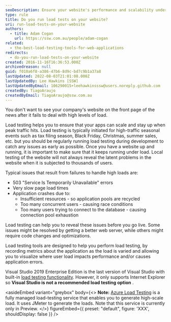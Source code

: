 ```yaml
---
seoDescription: Ensure your website's performance and scalability under high loads with load testing, avoiding errors and downtime.
type: rule
title: Do you run load tests on your website?
uri: run-load-tests-on-your-website
authors:
  - title: Adam Cogan
    url: https://ssw.com.au/people/adam-cogan
related:
  - the-best-load-testing-tools-for-web-applications
redirects:
  - do-you-run-load-tests-on-your-website
created: 2016-11-16T16:36:53.000Z
archivedreason: null
guid: f010a6f8-a386-47b6-8d9c-bd7c9b1a37a8
lastUpdated: 2022-08-03T21:01:08.000Z
lastUpdatedBy: Lee Hawkins [SSW]
lastUpdatedByEmail: 106290015+leehawkinsssw@users.noreply.github.com
createdBy: TiagoAraujo
createdByEmail: TiagoAraujo@ssw.com.au
---
```


You don't want to see your company's website on the front page of the news after it fails to deal with high levels of load.

Load testing helps you to ensure that your apps can scale and stay up when peak traffic hits. Load testing is typically initiated for high-traffic seasonal events such as tax filing season, Black Friday, Christmas, summer sales, etc. but you should be regularly running load testing during development to catch any issues as early as possible.
Once you have a website up and running, it is important to make sure that it keeps running under load. Local testing of the website will not always reveal the latent problems in the website when it is subjected to thousands of users.

Typical issues that result from failures to handle high loads are:

- 503 "Service Is Temporarily Unavailable" errors
- Very slow page load times
- Application crashes due to:
  - Insufficient resources - so application pools are recycled
  - Too many concurrent users - causing race conditions
  - Too many users trying to connect to the database - causing connection pool exhaustion

Load testing can help you to reveal these issues before you go live. Some issues might be resolved by getting a better web server, while others might require code changes and optimizations.

Load testing tools are designed to help you perform load testing, by recording metrics about the application as the load is varied and allowing you to visualize where user load impacts performance and/or causes application errors.

Visual Studio 2019 Enterprise Edition is the last version of Visual Studio with built-in [load testing functionality](https://docs.microsoft.com/en-us/visualstudio/test/walkthrough-create-and-run-a-load-test?view=vs-2022). However, it only supports Internet Explorer so **Visual Studio is not a recommended load testing option** .

<asideEmbed
  variant="greybox"
  body={<>
    **Note:** [Azure Load Testing](https://docs.microsoft.com/en-us/azure/load-testing/overview-what-is-azure-load-testing) is a fully managed load-testing service that enables you to generate high-scale load. It uses JMeter to generate the loads. Note that this service is currently only in Preview.
  </>}
  figureEmbed={{
    preset: "default",
    figure: 'XXX',
    shouldDisplay: false
  }}
/>
